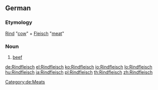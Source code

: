 {{wikipedia|lang=de}}
==German==
===Etymology===
[[Rind]] "[[cow]]" + [[Fleisch]] "[[meat]]"
===Noun===
{{de-noun|g=n|pl=-|genitive=Rindfleischs}}
# [[beef]]
[[Category:de:Meats]]

[[de:Rindfleisch]]
[[el:Rindfleisch]]
[[ko:Rindfleisch]]
[[io:Rindfleisch]]
[[lo:Rindfleisch]]
[[hu:Rindfleisch]]
[[ja:Rindfleisch]]
[[pl:Rindfleisch]]
[[th:Rindfleisch]]
[[zh:Rindfleisch]]